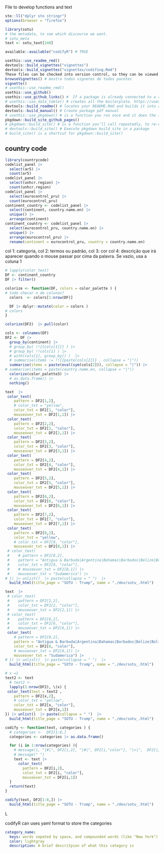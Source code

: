  File to develop functions and text

```r
sto::ll("dplyr sto stringr")
options(browser = "firefox")
```
```r
library(sotu)
# the metadata, to see which discourse we want.
# sotu_meta
text <- sotu_text[240]
```
```r
available::available("codifyR") # TRUE
```
```r
usethis::use_readme_rmd()
devtools::build_vignettes("vignettes")
devtools::build_vignettes("vignettes/codifing.Rmd")
These files can be checked into version control, so they can be viewed with browseVignettes() and vignette() if the package has been loaded with load_all()
browseVignettes() # mostra todos vignetes de todos pacotes
vignette()
# usethis::use_readme_rmd()
usethis::use_github()
usethis::use_github_links() #  If a package is already connected to a remote GitHub repository, usethis::use_github_links() can be called to just add the relevant links to DESCRIPTION.'use_github_links()'
# usethis::use_data_table() # creates all the boilerplate. https://usethis.r-lib.org/reference/use_data_table.html
devtools::build_readme() # locates your README.Rmd and builds it into a README.md
devtools::build_manual() # Create package pdf manual
# usethis::use_pkgdown() # is a function you run once and it does the initial, minimal setup necessary to start using pkgdown:
pkgdown::build_site_github_pages()
# pkgdown::build_site() # is a function you’ll call repeatedly, to re-render your site locally. In an extremely barebones package, https://r-pkgs.org/website.html
# devtools::build_site() # Execute pkgdown build_site in a package
# build_site() is a shortcut for pkgdown::build_site()
```
## country code
```r
library(countrycode)
codelist_panel |>
  select(ar5) |>
  count(ar5)
codelist_panel |>
  select(unhcr.region) |>
  count(unhcr.region)
codelist_panel |>
  select(eurocontrol_pru) |>
  count(eurocontrol_pru)
continent_country <- codelist_panel |>
  select(continent, country.name.en) |>
  unique() |>
  arrange(continent)
continent_country <- codelist_panel |>
  select(eurocontrol_pru, country.name.en) |>
  unique() |>
  arrange(eurocontrol_pru) |> 
  rename(continent = eurocontrol_pru, country = country.name.en)
```
col 1: categoria, 
col 2: termos ou padrão, 
col 3: cor
col 4: descrição que irá aparecer quando o mouse passar por cima da palavra. Se vazio, usa a coluna 1
```r
# lapply(color_text)
DF <- continent_country
DF |> filter()
```
```r
colorize <- function(DF, colors = color_palette ) {
# todo checar n de colunas?
  colors  <- colors[1:nrow(DF)]

  DF |> dplyr::mutate(color = colors )
# colors  
}

colorize(DF2)  |> pull(color)
```
```r
cols <- colnames(DF)
DF2 <- DF |>
  group_by(continent) |>
  # group_by( !!{{cols[1]}} ) |>
  # group_by( !!cols[1] ) |>
  # with(cols[1], group_by() )  |>
  # summarise(items := !!{{paste(cols[2]}} , collapse = "|"))
  summarise(items = paste(eval(sym(cols[2])), collapse = "|")) |> 
# summarise(items = paste(country.name.en, collapse = "|"))
  colorize(color_palette3) |> 
  # as.data.frame() |> 
  nothing()
```
```r
text  |>
 color_text( 
    pattern = DF2[1,2], 
    # color_txt = "yellow", 
    color_txt = DF2[1, "color"], 
    mouseover_txt = DF2[1,1]) |> 
 color_text( 
    pattern = DF2[2,2], 
    color_txt = DF2[2, "color"], 
    mouseover_txt = DF2[2,1]) |> 
 color_text( 
    pattern = DF2[3,2], 
    color_txt = DF2[3, "color"], 
    mouseover_txt = DF2[3,1]) |> 
 color_text(  
    pattern = DF2[4,2], 
    color_txt = DF2[4, "color"], 
    mouseover_txt = DF2[4,1]) |> 
 color_text(  
    pattern = DF2[5,2], 
    color_txt = DF2[5, "color"], 
    mouseover_txt = DF2[5,1]) |> 
 color_text(  
    pattern = DF2[6,2], 
    color_txt = DF2[6, "color"], 
    mouseover_txt = DF2[6,1]) |> 
 color_text(  
    pattern = DF2[7,2], 
    color_txt = DF2[7, "color"], 
    mouseover_txt = DF2[7,1]) |> 
 color_text(  
    pattern = DF2[8,2], 
    color_txt = "yellow", 
    # color_txt = DF2[8, "color"], 
    mouseover_txt = DF2[8,1]) |> 
 # color_text(  
 #    # pattern = DF2[8,2], 
 #    pattern = "Antigua & Barbuda|Argentina|Bahamas|Barbados|Belize|Bolivia|Brazil|Chile|Colombia|Costa Rica|Cuba|Dominica|Dominican Republic|Ecuador|El Salvador|Grenada |Guatemala|Guyana|Haiti|Honduras|Jamaica|Mexico|Nicaragua|Panama|Paraguay|Peru|St. Kitts & Nevis|St. Lucia|St. Vincent & Grenadines|Suriname|Trinidad & Tobago|Uruguay|Venezuela", 
 #    color_txt = DF2[8, "color"], 
 #    # mouseover_txt = DF2[8,1]) |> 
 #    mouseover_txt = "Sudamerica") |> 
# }) |> unlist()  |> paste(collapse = " ")  |> 
  build_html(title_page = "SOTU - Trump", name = "./dev/sotu_.html")
```
```r
text  |>
 # color_text( 
 #    pattern = DF2[2,2], 
 #    color_txt = DF2[2, "color"], 
 #    mouseover_txt = DF2[2,1]) |> 
 # color_text(  
 #    pattern = DF2[6,2], 
 #    color_txt = DF2[6, "color"], 
 #    mouseover_txt = DF2[6,1]) |> 
 color_text(  
    # pattern = DF2[8,2], 
    pattern = "Antigua & Barbuda|Argentina|Bahamas|Barbados|Belize|Bolivia|Brazil|Chile|Colombia|Costa Rica|Cuba|Dominica|Dominican Republic|Ecuador|El Salvador|Grenada |Guatemala|Guyana|Haiti|Honduras|Jamaica|Mexico|Nicaragua|Panama|Paraguay|Peru|St. Kitts & Nevis|St. Lucia|St. Vincent & Grenadines|Suriname|Trinidad & Tobago|Uruguay|Venezuela", 
    color_txt = DF2[8, "color"], 
    # mouseover_txt = DF2[8,1]) |> 
    mouseover_txt = "Sudamerica") |> 
# }) |> unlist()  |> paste(collapse = " ")  |> 
  build_html(title_page = "SOTU - Trump", name = "./dev/sotu_.html")
```
```r
# x =1
text2 <- text
  # text2 <-
  lapply(1:nrow(DF2), \(x) {
 color_text(text = text2 , 
    pattern = DF2[x,2], 
    # color_txt = "yellow", 
    color_txt = DF2[x, "color"], 
    mouseover_txt = DF2[x,1])
}) |> unlist()  |> paste(collapse = " ")  |> 
  build_html(title_page = "SOTU - Trump", name = "./dev/sotu_.html")
```
```r
codify <- function(text, categories ) {
  # categories <-  DF2[1:8,]
  categories <- categories |> as.data.frame()

  for (i in 1:nrow(categories) ){
    # message(i, "|#|", DF2[i,2], "|#|", DF2[i,"color"], "|>|",  DF2[i,1])
    # message(" ")
    text <- text |>  
      color_text(  
        pattern = DF2[i,2], 
        color_txt = DF2[i, "color"], 
        mouseover_txt = DF2[i,1]) 
  }
  return(text)
}

codify(text, DF2[1:8,]) |> 
  build_html(title_page = "SOTU - Trump", name = "./dev/sotu_.html")


```



L







codifyR can uses yaml format to store the categories 

```yml
category_name:
  keys: words sepated by space, and compounded words (like "New York") binded by underscore, like "New_York".
  color: lightgray
  description: A brief descritpion of what this category is
```




